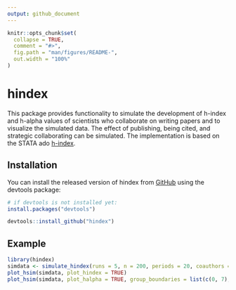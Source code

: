 ```yaml
---
output: github_document
---
```


<!-- README.md is generated from README.Rmd. Please edit that file -->

```r
knitr::opts_chunk$set(
  collapse = TRUE,
  comment = "#>",
  fig.path = "man/figures/README-",
  out.width = "100%"
)
```
# hindex

<!-- badges: start -->
<!-- badges: end -->

This package provides functionality to simulate the development of h-index and h-alpha values of scientists who collaborate on writing papers and to visualize the simulated data. The effect of publishing, being cited, and strategic collaborating can be simulated. The implementation is based on the STATA ado [h-index](https://github.com/chrgan/h_index).

## Installation

You can install the released version of hindex from [GitHub](https://github.com) using the devtools package:

``` r
# if devtools is not installed yet:
install.packages("devtools")

devtools::install_github("hindex")
```

## Example

```r
library(hindex)
simdata <- simulate_hindex(runs = 5, n = 200, periods = 20, coauthors = 3, distr_initial_papers = 'poisson', dpapers_pois_lambda = 10, distr_citations = 'poisson', dcitations_mean = 5, dcitations_peak = 3, alpha_share = .33)
plot_hsim(simdata, plot_hindex = TRUE)
plot_hsim(simdata, plot_halpha = TRUE, group_boundaries = list(c(0, 7), c(7.1, Inf)), plot_group_diffs = TRUE)
```
